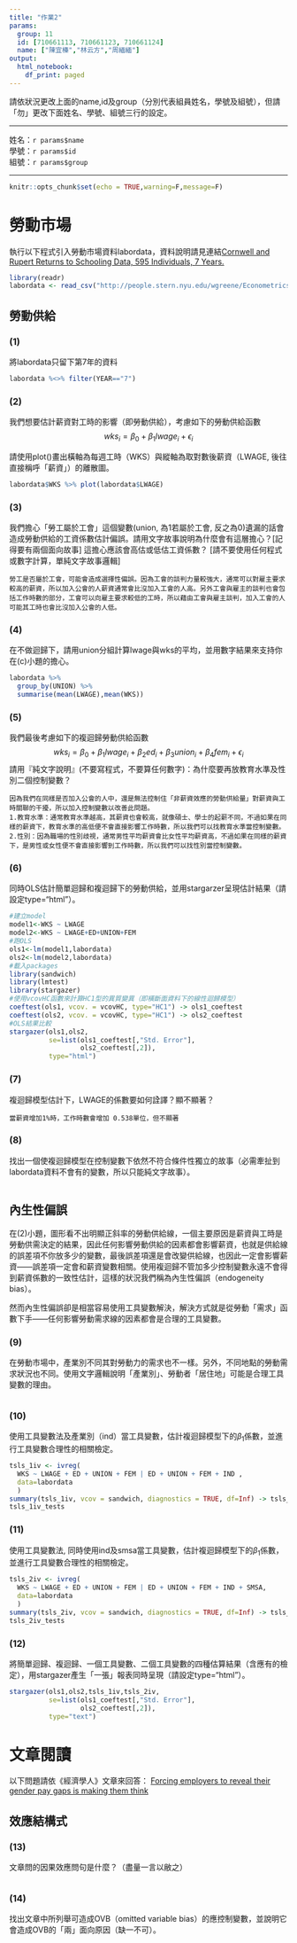 ```yaml
---
title: "作業2"
params:
  group: 11
  id: [710661113, 710661123, 710661124]
  name: ["陳宜榛","林云方","周緬緬"]
output:
  html_notebook:
    df_print: paged
---
```

請依狀況更改上面的name,id及group（分別代表組員姓名，學號及組號），但請「勿」更改下面姓名、學號、組號三行的設定。  

***

姓名：`r params$name`  
學號：`r params$id`  
組號：`r params$group`  

***

```r
knitr::opts_chunk$set(echo = TRUE,warning=F,message=F)
```

# 勞動市場

執行以下程式引入勞動市場資料labordata，資料說明請見連結[Cornwell and Rupert Returns to Schooling Data, 595 Individuals, 7 Years.](http://people.stern.nyu.edu/wgreene/Econometrics/PanelDataSets.htm)

```r
library(readr)
labordata <- read_csv("http://people.stern.nyu.edu/wgreene/Econometrics/cornwell&rupert.csv")
```

## 勞動供給

### (1)
將labordata只留下第7年的資料

```r
labordata %<>% filter(YEAR=="7")
```

### (2) 
我們想要估計薪資對工時的影響（即勞動供給），考慮如下的勞動供給函數
$$wks_{i}=\beta_0+\beta_1 lwage_{i}+\epsilon_i$$

請使用plot()畫出橫軸為每週工時（WKS）與縱軸為取對數後薪資（LWAGE, 後往直接稱呼「薪資」）的離散圖。
```r
labordata$WKS %>% plot(labordata$LWAGE)
```

### (3)
我們擔心「勞工屬於工會」這個變數(union, 為1若屬於工會, 反之為0)遺漏的話會造成勞動供給的工資係數估計偏誤。請用文字故事說明為什麼會有這層擔心？[記得要有兩個面向故事] 這擔心應該會高估或低估工資係數？
[請不要使用任何程式或數字計算，單純文字故事邏輯]

```
勞工是否屬於工會，可能會造成選擇性偏誤。因為工會的談判力量較強大，通常可以對雇主要求較高的薪資，所以加入公會的人薪資通常會比沒加入工會的人高。另外工會與雇主的談判也會包括工作時數的部分，工會可以向雇主要求較低的工時，所以藉由工會與雇主談判，加入工會的人可能其工時也會比沒加入公會的人低。
```

### (4)
在不做迴歸下，請用union分組計算lwage與wks的平均，並用數字結果來支持你在(c)小題的擔心。

```r
labordata %>%
  group_by(UNION) %>%
  summarise(mean(LWAGE),mean(WKS))
```

### (5)
我們最後考慮如下的複迴歸勞動供給函數
$$wks_{i}=\beta_0+\beta_1 lwage_{i} + \beta_2 ed_{i} +\beta_3 union_{i} +\beta_4 fem_{i}+\epsilon_{i}$$
請用『純文字說明』(不要寫程式，不要算任何數字)：為什麼要再放教育水準及性別二個控制變數？

```
因為我們在同樣是否加入公會的人中，還是無法控制住「非薪資效應的勞動供給量」對薪資與工時關聯的干擾，所以加入控制變數以改善此問題。
1.教育水準：通常教育水準越高，其薪資也會較高，就像碩士、學士的起薪不同，不過如果在同樣的薪資下，教育水準的高低便不會直接影響工作時數，所以我們可以找教育水準當控制變數。
2.性別：因為職場的性別歧視，通常男性平均薪資會比女性平均薪資高，不過如果在同樣的薪資下，是男性或女性便不會直接影響到工作時數，所以我們可以找性別當控制變數。
```

### (6)
同時OLS估計簡單迴歸和複迴歸下的勞動供給，並用stargarzer呈現估計結果（請設定type="html"）。

```r
#建立model
model1<-WKS ~ LWAGE
model2<-WKS ~ LWAGE+ED+UNION+FEM
#跑OLS
ols1<-lm(model1,labordata)
ols2<-lm(model2,labordata)
#載入packages
library(sandwich)
library(lmtest)
library(stargazer)
#使用vcovHC函數來計算HC1型的異質變異（即橫斷面資料下的線性迴歸模型）
coeftest(ols1, vcov. = vcovHC, type="HC1") -> ols1_coeftest
coeftest(ols2, vcov. = vcovHC, type="HC1") -> ols2_coeftest
#OLS結果比較
stargazer(ols1,ols2,
          se=list(ols1_coeftest[,"Std. Error"],
                  ols2_coeftest[,2]),
          type="html")
```

### (7)
複迴歸模型估計下，LWAGE的係數要如何詮譯？顯不顯著？

```
當薪資增加1%時，工作時數會增加 0.538單位，但不顯著
```

### (8)
找出一個使複迴歸模型在控制變數下依然不符合條件性獨立的故事（必需牽扯到labordata資料不會有的變數，所以只能純文字故事）。

```

```

## 內生性偏誤
在(2)小題，圖形看不出明顯正斜率的勞動供給線，一個主要原因是薪資與工時是勞動供需決定的結果，因此任何影響勞動供給的因素都會影響薪資，也就是供給線的誤差項不你放多少的變數，最後誤差項還是會改變供給線，也因此一定會影響薪資——誤差項一定會和薪資變數相關。使用複迴歸不管加多少控制變數永遠不會得到薪資係數的一致性估計，這樣的狀況我們稱為內生性偏誤（endogeneity bias）。

然而內生性偏誤卻是相當容易使用工具變數解決，解決方式就是從勞動「需求」函數下手——任何影響勞動需求線的因素都會是合理的工具變數。

### (9)
在勞動市場中，產業別不同其對勞動力的需求也不一樣。另外，不同地點的勞動需求狀況也不同。使用文字邏輯說明「產業別」、勞動者「居住地」可能是合理工具變數的理由。

```

```

### (10)
使用工具變數法及產業別（ind）當工具變數，估計複迴歸模型下的$\beta_1$係數，並進行工具變數合理性的相關檢定。

```r
tsls_1iv <- ivreg(
  WKS ~ LWAGE + ED + UNION + FEM | ED + UNION + FEM + IND ,
  data=labordata
  ) 
summary(tsls_1iv, vcov = sandwich, diagnostics = TRUE, df=Inf) -> tsls_1iv_tests
tsls_1iv_tests
```

### (11) 
使用工具變數法, 同時使用ind及smsa當工具變數，估計複迴歸模型下的$\beta_1$係數，並進行工具變數合理性的相關檢定。

```r
tsls_2iv <- ivreg(
  WKS ~ LWAGE + ED + UNION + FEM | ED + UNION + FEM + IND + SMSA,
  data=labordata
  )
summary(tsls_2iv, vcov = sandwich, diagnostics = TRUE, df=Inf) -> tsls_2iv_tests
tsls_2iv_tests
```

### (12)
將簡單迴歸、複迴歸、一個工具變數、二個工具變數的四種估算結果（含應有的檢定），用stargazer產生「一張」報表同時呈現（請設定type="html"）。

```r
stargazer(ols1,ols2,tsls_1iv,tsls_2iv,
          se=list(ols1_coeftest[,"Std. Error"],
                  ols2_coeftest[,2]),
          type="text")
```


# 文章閱讀
以下問題請依《經濟學人》文章來回答：
[Forcing employers to reveal their gender pay gaps is making them think](https://www.economist.com/news/britain/21739993-despite-its-flaws-new-obligation-could-spark-change-employment-practices-forcing)

## 效應結構式

### (13)
文章問的因果效應問句是什麼？（盡量一言以敝之）

```

```

### (14)
找出文章中所列舉可造成OVB（omitted variable bias）的應控制變數，並說明它會造成OVB的「兩」面向原因（缺一不可）。

```

```